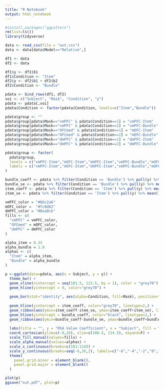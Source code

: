 ```yaml
---
title: "R Notebook"
output: html_notebook
---
```


```r
#install.packages("ggpattern")
rm(list=ls())
library(tidyverse)
```

```r
data <- read_csv(file = "out.csv")
data <- data[data$Model=="Relative",]

df1 <- data
df2 <- data

df1$y <- df1$b1
df1$Condition <- "Item"
df2$y <- df2$b1 + df2$b2
df2$Condition <- "Bundle"

pdata <- bind_rows(df1, df2)
voi <- c("Subject", "Mask", "Condition", "y")
pdata <- pdata[,voi]
pdata$Condition <- factor(pdata$Condition, levels=c("Item","Bundle"))

pdata$group <- ""
pdata$group[pdata$Mask=="vmPFC" & pdata$Condition==1] = "vmPFC-Item"
pdata$group[pdata$Mask=="vmPFC" & pdata$Condition==2] = "vmPFC-Bundle"
pdata$group[pdata$Mask=="OFCmed" & pdata$Condition==1] = "mOFC-Item"
pdata$group[pdata$Mask=="OFCmed" & pdata$Condition==2] = "mOFC-Bundle"
pdata$group[pdata$Mask=="dmPFC" & pdata$Condition==1] = "dmPFC-Item"
pdata$group[pdata$Mask=="dmPFC" & pdata$Condition==2] = "dmPFC-Bundle"

pdata$group <- factor(
  pdata$group,
  levels = c("vmPFC-Item","mOFC-Item","dmPFC-Item","vmPFC-Bundle","mOFC-Bundle","dmPFC-Bundle"),
  labels = c("vmPFC-Item","mOFC-Item","dmPFC-Item","vmPFC-Bundle","mOFC-Bundle","dmPFC-Bundle")
)

bundle_coeff <- pdata %>% filter(Condition == 'Bundle') %>% pull(y) %>% mean()
bundle_se <- pdata %>% filter(Condition == 'Bundle') %>% pull(y) %>% mean()/sqrt(14)
item_coeff <- pdata %>% filter(Condition == 'Item') %>% pull(y) %>% mean()
item_se <- pdata %>% filter(Condition == 'Item') %>% pull(y) %>% mean()/sqrt(14)

```

```r
vmPFC_color = "#66c2a6"
mOFC_color =  "#fc8d62"
dmPFC_color = "#8ea0cb"
fills <- c(
  "vmPFC" = vmPFC_color,
  "OFCmed" = mOFC_color,
  "dmPFC" = dmPFC_color
)

alpha_item = 0.33
alpha_bundle = 1.0
alphas <- c(
  "Item" = alpha_item,
  "Bundle" = alpha_bundle
)

p <-ggplot(data=pdata, aes(x = Subject, y = y)) +
  theme_bw() +
  geom_vline(xintercept = seq(101.5, 113.5, by = 1), color = "grey70") +
  geom_hline(yintercept = 0, color="grey70") +
  
  geom_bar(stat="identity", aes(alpha=Condition, fill=Mask), position="dodge") +
  
  geom_hline(yintercept = item_coeff, color="grey70", linetype=2,) +
  geom_ribbon(aes(ymin=item_coeff-item_se, ymax=item_coeff+item_se), linetype=2, alpha=0.11)+
  geom_hline(yintercept = bundle_coeff, color="black", linetype=2,) +
  geom_ribbon(aes(ymin=bundle_coeff-bundle_se, ymax=bundle_coeff+bundle_se), linetype=2, alpha=0.5)+
  
  labs(title = "", y = "RSA Value Coefficient", x = "Subject", fill = "ROI", alpha="Condition") +
  coord_cartesian(ylim=c(-8,16), xlim=c(100.5, 114.5), expand=F) +
  scale_fill_manual(values=fills) +
  scale_alpha_manual(values=alphas) +
  scale_x_continuous(breaks=c(101:114)) +
  scale_y_continuous(breaks=seq(-6,16,2), labels=c("-6","-4","-2","0","2","4","6","8","10","12","14",">16")) +
  theme(
    panel.grid.minor = element_blank(),
    panel.grid.major = element_blank()
  )

plot(p)
ggsave("out.pdf", plot=p)
```



